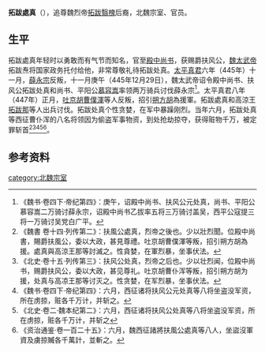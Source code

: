 '''拓跋處真'''（{{bd|?||447年|catIdx=t}}），追尊魏烈帝[[拓跋翳槐|拓跋翳槐]]后裔，北魏宗室、官员。

==生平==
拓跋處真年轻时以勇敢而有气节而知名，官至[[殿中尚书|殿中尚书]]，获赐爵扶风公，[[魏太武帝|魏太武帝]]拓跋焘将国家政务托付给他，非常尊敬礼待拓跋处真。[[太平真君|太平真君]]六年（445年）十一月，[[薛永宗|薛永宗]]反叛，十一月庚午（445年12月29日），魏太武帝诏令殿中尚书、扶风公拓跋处真和尚书、平阳公[[慕容嵩|慕容嵩]]率领两万骑兵讨伐薛永宗<ref>《魏书·卷四下·帝纪第四》：庚午，诏殿中尚书、扶风公元处真，尚书、平阳公慕容嵩二万骑讨薛永宗，诏殿中尚书乙拔率五将三万骑讨盖吴，西平公寇提三将一万骑讨吴党白广平。</ref>。太平真君八年（447年）正月，[[吐京胡|吐京胡]][[曹僕渾|曹僕渾]]等人反叛，招引[[朔方胡|朔方胡]]為援軍。拓跋處真和高涼王[[拓跋那|拓跋那]]等人出兵讨伐。拓跋处真个性贪婪，在军中暴躁刚烈。当年六月，拓跋处真等西征曹仆浑的八名将领因为偷盗军事物资，到处抢劫掠夺，获得赃物千万，被定罪斩首<ref>《魏書 卷十四·列传第二》：扶風公處真，烈帝之後也。少以壯烈聞。位殿中尚書，賜爵扶風公，委以大政，甚見尊禮。吐京胡曹僕渾等叛，招引朔方胡為援。處真與高涼王那等討滅之。性貪婪，在軍烈暴，坐事伏法。</ref><ref>《北史·卷十五·列传第三》：扶风公处真，烈帝之后也。少以壮烈闻，位殿中尚书，赐爵扶风公，委以大政，甚见尊礼。吐京胡曹仆浑等叛，招引朔方胡为援，处真与高凉王那等讨灭之。性贪婪，在军烈暴，坐事伏法。</ref><ref>《魏书·卷四下·帝纪第四》：六月，西征诸将扶风公元处真等八将坐盗没军资，所在虏掠，赃各千万计，并斩之。</ref><ref>《北史·卷二·魏本纪第二》：六月，西征诸将扶风公处真等八将坐盗没军资，所在虏掠，赃各千万计，并斩之</ref><ref>《资治通鉴·卷一百二十五》：六月，魏西征諸將扶風公處真等八人，坐盜沒軍資及虜掠贓各千萬計，並斬之。</ref>。

==参考资料==
{{reflist}}

[[category:北魏宗室|category:北魏宗室]]